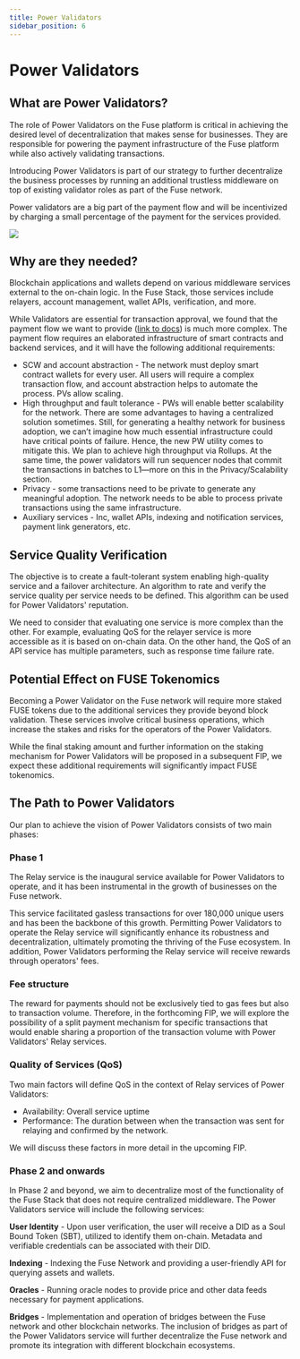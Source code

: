 ```yaml
---
title: Power Validators
sidebar_position: 6 
---
```

# Power Validators

## What are Power Validators?

The role of Power Validators on the Fuse platform is critical in achieving the desired level of decentralization that makes sense for businesses. They are responsible for powering the payment infrastructure of the Fuse platform while also actively validating transactions.

Introducing Power Validators is part of our strategy to further decentralize the business processes by running an additional trustless middleware on top of existing validator roles as part of the Fuse network.

Power validators are a big part of the payment flow and will be incentivized by charging a small percentage of the payment for the services provided.

![](</img/Frame8.jpg>)

## Why are they needed?

Blockchain applications and wallets depend on various middleware services external to the on-chain logic. In the Fuse Stack, those services include relayers, account management, wallet APIs, verification, and more.

While Validators are essential for transaction approval, we found that the payment flow we want to provide ([link to docs](https://app.gitbook.com/o/-LdmeTBjede0-BcSd0W0/s/goUiB6chXvy8iVhpHHNd/\~/changes/128/basics/fuse-v2-next-chapter/payment-flow)) is much more complex. The payment flow requires an elaborated infrastructure of smart contracts and backend services, and it will have the following additional requirements:

* SCW and account abstraction - The network must deploy smart contract wallets for every user. All users will require a complex transaction flow, and account abstraction helps to automate the process. PVs allow scaling.
* High throughput and fault tolerance - PWs will enable better scalability for the network. There are some advantages to having a centralized solution sometimes. Still, for generating a healthy network for business adoption, we can’t imagine how much essential infrastructure could have critical points of failure. Hence, the new PW utility comes to mitigate this. We plan to achieve high throughput via Rollups. At the same time, the power validators will run sequencer nodes that commit the transactions in batches to L1—more on this in the Privacy/Scalability section.
* Privacy - some transactions need to be private to generate any meaningful adoption. The network needs to be able to process private transactions using the same infrastructure.
* Auxiliary services - Inc, wallet APIs, indexing and notification services, payment link generators, etc.

## Service Quality Verification

The objective is to create a fault-tolerant system enabling high-quality service and a failover architecture. An algorithm to rate and verify the service quality per service needs to be defined. This algorithm can be used for Power Validators' reputation.

We need to consider that evaluating one service is more complex than the other. For example, evaluating QoS for the relayer service is more accessible as it is based on on-chain data. On the other hand, the QoS of an API service has multiple parameters, such as response time failure rate.

## Potential Effect on FUSE Tokenomics

Becoming a Power Validator on the Fuse network will require more staked FUSE tokens due to the additional services they provide beyond block validation. These services involve critical business operations, which increase the stakes and risks for the operators of the Power Validators.

While the final staking amount and further information on the staking mechanism for Power Validators will be proposed in a subsequent FIP, we expect these additional requirements will significantly impact FUSE tokenomics.

## The Path to Power Validators

Our plan to achieve the vision of Power Validators consists of two main phases:

### **Phase 1**

The Relay service is the inaugural service available for Power Validators to operate, and it has been instrumental in the growth of businesses on the Fuse network.

This service facilitated gasless transactions for over 180,000 unique users and has been the backbone of this growth. Permitting Power Validators to operate the Relay service will significantly enhance its robustness and decentralization, ultimately promoting the thriving of the Fuse ecosystem. In addition, Power Validators performing the Relay service will receive rewards through operators' fees.

### **Fee structure**

The reward for payments should not be exclusively tied to gas fees but also to transaction volume. Therefore, in the forthcoming FIP, we will explore the possibility of a split payment mechanism for specific transactions that would enable sharing a proportion of the transaction volume with Power Validators' Relay services.

### **Quality of Services (QoS)**

Two main factors will define QoS in the context of Relay services of Power Validators:

* Availability: Overall service uptime
* Performance: The duration between when the transaction was sent for relaying and confirmed by the network.

We will discuss these factors in more detail in the upcoming FIP.

### **Phase 2 and onwards**

In Phase 2 and beyond, we aim to decentralize most of the functionality of the Fuse Stack that does not require centralized middleware. The Power Validators service will include the following services:

**User Identity** - Upon user verification, the user will receive a DID as a Soul Bound Token (SBT), utilized to identify them on-chain. Metadata and verifiable credentials can be associated with their DID.

**Indexing** - Indexing the Fuse Network and providing a user-friendly API for querying assets and wallets.

**Oracles** - Running oracle nodes to provide price and other data feeds necessary for payment applications.

**Bridges** - Implementation and operation of bridges between the Fuse network and other blockchain networks. The inclusion of bridges as part of the Power Validators service will further decentralize the Fuse network and promote its integration with different blockchain ecosystems.
